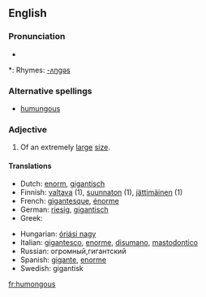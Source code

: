 ==English==

===Pronunciation===
* {{audio|en-us-humongous.ogg|Audio (US)}}

*: Rhymes: [[Rhymes:English:-ʌŋɡəs|-ʌŋɡəs]]

===Alternative spellings===
* [[humungous]]

===Adjective===
{{en-adj}}

# {{slang}} Of an extremely [[large]] [[size]].

====Translations====
{{trans-top|extremely large}}
* Dutch: [[enorm]], [[gigantisch]]
* Finnish: [[valtava]] (1), [[suunnaton]] (1), [[jättimäinen]] (1)
* French: [[gigantesque]], [[énorme]]
* German: [[riesig]], [[gigantisch]]
* Greek: {{t|el|θεόρατος}}
{{trans-mid}}
* Hungarian: [[óriási nagy]]
* Italian: [[gigantesco]], [[enorme#Italian|enorme]], [[disumano]], [[mastodontico]]
* Russian: огромный,гигантский
* Spanish: [[gigante]], [[enorme#Spanish|enorme]]
* Swedish: gigantisk
{{trans-bottom}}

[[fr:humongous]]